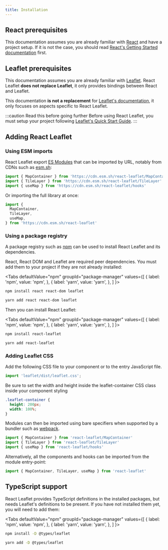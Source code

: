 ```yaml
---
title: Installation
---
```



## React prerequisites

This documentation assumes you are already familiar with [React](https://reactjs.org/) and have a project setup. If it is not the case, you should read [React's Getting Started documentation](https://reactjs.org/docs/getting-started.html) first.

## Leaflet prerequisites

This documentation assumes you are already familiar with [Leaflet](https://leafletjs.com/). React Leaflet **does not replace Leaflet**, it only provides bindings between React and Leaflet.

This documentation **is not a replacement** for [Leaflet's documentation](https://leafletjs.com/reference.html), it only focuses on aspects specific to React Leaflet.

:::caution Read this before going further
Before using React Leaflet, you must setup your project following [Leaflet's Quick Start Guide](https://leafletjs.com/examples/quick-start/).
:::

## Adding React Leaflet

### Using ESM imports

React Leaflet export [ES Modules](https://developer.mozilla.org/en-US/docs/Web/JavaScript/Guide/Modules) that can be imported by URL, notably from CDNs such as [esm.sh](https://esm.sh/):

```js
import { MapContainer } from 'https://cdn.esm.sh/react-leaflet/MapContainer'
import { TileLayer } from 'https://cdn.esm.sh/react-leaflet/TileLayer'
import { useMap } from 'https://cdn.esm.sh/react-leaflet/hooks'
```

Or importing the full library at once:

```js
import {
  MapContainer,
  TileLayer,
  useMap,
} from 'https://cdn.esm.sh/react-leaflet'
```

### Using a package registry

A package registry such as [npm](https://www.npmjs.com/) can be used to install React Leaflet and its dependencies.

React, React DOM and Leaflet are required peer dependencies. You must add them to your project if they are not already installed:

<Tabs
  defaultValue="npm"
  groupId="package-manager"
  values={[
    { label: 'npm', value: 'npm', },
    { label: 'yarn', value: 'yarn', },
  ]
}>
<TabItem value="npm">

```bash
npm install react react-dom leaflet
```

</TabItem>
<TabItem value="yarn">

```bash
yarn add react react-dom leaflet
```

</TabItem>
</Tabs>

Then you can install React Leaflet:

<Tabs
  defaultValue="npm"
  groupId="package-manager"
  values={[
    { label: 'npm', value: 'npm', },
    { label: 'yarn', value: 'yarn', },
  ]
}>
<TabItem value="npm">

```bash
npm install react-leaflet
```

</TabItem>
<TabItem value="yarn">

```bash
yarn add react-leaflet
```

</TabItem>
</Tabs>

### Adding Leaflet CSS
Add the following CSS file to your component or to the entry JavaScript file.

```js
import 'leaflet/dist/leaflet.css';
```

Be sure to set the width and height inside the leaflet-container CSS class inside your component styling

```css
.leaflet-container {
  height: 200px;
  width: 100%;
}
```

Modules can then be imported using bare specifiers when supported by a bundler such as [webpack](https://webpack.js.org/).

```js
import { MapContainer } from 'react-leaflet/MapContainer'
import { TileLayer } from 'react-leaflet/TileLayer'
import { useMap } from 'react-leaflet/hooks'
```

Alternatively, all the components and hooks can be imported from the module entry-point:

```js
import { MapContainer, TileLayer, useMap } from 'react-leaflet'
```

## TypeScript support

React Leaflet provides TypeScript definitions in the installed packages, but needs Leaflet's definitions to be present. If you have not installed them yet, you will need to add them:

<Tabs
  defaultValue="npm"
  groupId="package-manager"
  values={[
    { label: 'npm', value: 'npm', },
    { label: 'yarn', value: 'yarn', },
  ]
}>
<TabItem value="npm">

```bash
npm install -D @types/leaflet
```

</TabItem>
<TabItem value="yarn">

```bash
yarn add -D @types/leaflet
```

</TabItem>
</Tabs>
